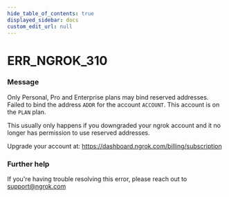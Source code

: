 ```yaml
---
hide_table_of_contents: true
displayed_sidebar: docs
custom_edit_url: null
---
```



# ERR_NGROK_310

### Message

Only Personal, Pro and Enterprise plans may bind reserved addresses.
Failed to bind the address `ADDR` for the account `ACCOUNT`.
This account is on the `PLAN` plan.

This usually only happens if you downgraded your ngrok account and it no
longer has permission to use reserved addresses.

Upgrade your account at: https://dashboard.ngrok.com/billing/subscription

### Further help

If you're having trouble resolving this error, please reach out to [support@ngrok.com](mailto:support@ngrok.com?subject=Help%20with%20ERR_NGROK_310)

<ErrorDetails error="err_ngrok_310" />
